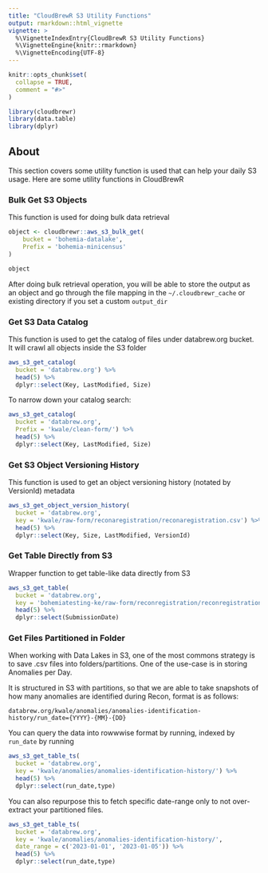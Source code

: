 ```yaml
---
title: "CloudBrewR S3 Utility Functions"
output: rmarkdown::html_vignette
vignette: >
  %\VignetteIndexEntry{CloudBrewR S3 Utility Functions}
  %\VignetteEngine{knitr::rmarkdown}
  %\VignetteEncoding{UTF-8}
---
```


```r
knitr::opts_chunk$set(
  collapse = TRUE,
  comment = "#>"
)
```

```r
library(cloudbrewr)
library(data.table)
library(dplyr)
```


## About

This section covers some utility function is used that can help your daily S3 usage. Here are some utility functions in CloudBrewR

### Bulk Get S3 Objects
This function is used for doing bulk data retrieval
```r
object <- cloudbrewr::aws_s3_bulk_get(
    bucket = 'bohemia-datalake',
    Prefix = 'bohemia-minicensus'
)

object
```

After doing bulk retrieval operation, you will be able to store the output as an object and go through the file mapping in the `~/.cloudbrewr_cache` or existing directory if you set a custom `output_dir`

### Get S3 Data Catalog
This function is used to get the catalog of files under databrew.org bucket. It will crawl all objects inside the S3 folder
```r
aws_s3_get_catalog(
  bucket = 'databrew.org') %>% 
  head(5) %>% 
  dplyr::select(Key, LastModified, Size)
```

To narrow down your catalog search:
```r
aws_s3_get_catalog(
  bucket = 'databrew.org',
  Prefix = 'kwale/clean-form/') %>% 
  head(5) %>% 
  dplyr::select(Key, LastModified, Size)
```


### Get S3 Object Versioning History
This function is used to get an object versioning history (notated by VersionId) metadata
```r
aws_s3_get_object_version_history(
  bucket = 'databrew.org', 
  key = 'kwale/raw-form/reconaregistration/reconaregistration.csv') %>% 
  head(5) %>% 
  dplyr::select(Key, Size, LastModified, VersionId)
```


### Get Table Directly from S3
Wrapper function to get table-like data directly from S3
```r
aws_s3_get_table(
  bucket = 'databrew.org', 
  key = 'bohemiatesting-ke/raw-form/reconregistration/reconregistration.csv') %>% 
  head(5) %>% 
  dplyr::select(SubmissionDate)
```

### Get Files Partitioned in Folder
When working with Data Lakes in S3, one of the most commons strategy is to save .csv files into folders/partitions. One of the use-case is in storing Anomalies per Day. 

It is structured in S3 with partitions, so that we are able to take snapshots of how many anomalies are identified during Recon, format is as follows:

`databrew.org/kwale/anomalies/anomalies-identification-history/run_date={YYYY}-{MM}-{DD}`

You can query the data into rowwwise format by running, indexed by `run_date` by running
```r
aws_s3_get_table_ts(
  bucket = 'databrew.org', 
  key = 'kwale/anomalies/anomalies-identification-history/') %>% 
  head(5) %>% 
  dplyr::select(run_date,type)
```

You can also repurpose this to fetch specific date-range only to not over-extract your partitioned files.
```r
aws_s3_get_table_ts(
  bucket = 'databrew.org', 
  key = 'kwale/anomalies/anomalies-identification-history/',
  date_range = c('2023-01-01', '2023-01-05')) %>% 
  head(5) %>% 
  dplyr::select(run_date,type)
```
